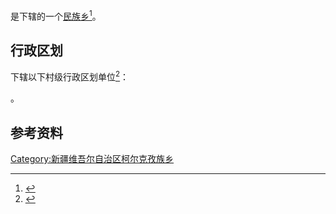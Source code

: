 {{中国乡级行政区|65/29/22/207/000}}

'''{{PAGENAMEBASE}}'''是{{PRC admin/fullname|65/29/22/207/000|3}}下辖的一个[[民族乡|民族乡]]<ref>{{PRC admin/ref sgc|{{PRC admin/parent|65/29/22/207/000}}}}</ref>。

== 行政区划 ==
{{PAGENAMEBASE}}下辖以下村级行政区划单位<ref>{{PRC admin/ref sgc|65/29/22/207/000}}</ref>：

{{PRC admin/children|65/29/22/207/000}}。

== 参考资料 ==
{{reflist}}

{{新疆行政区划小作品}}
{{PRC admin/navcat|65/29/22/207/000}}
[[Category:新疆维吾尔自治区柯尔克孜族乡|Category:新疆维吾尔自治区柯尔克孜族乡]]
